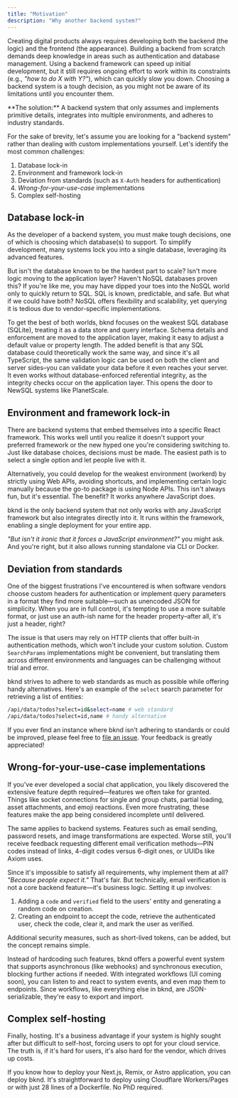 ```yaml
---
title: "Motivation"
description: "Why another backend system?"
---
```


Creating digital products always requires developing both the backend (the logic) and the frontend (the appearance). Building a backend from scratch demands deep knowledge in areas such as authentication and database management. Using a backend framework can speed up initial development, but it still requires ongoing effort to work within its constraints (e.g., *"how to do X with Y?"*), which can quickly slow you down. Choosing a backend system is a tough decision, as you might not be aware of its limitations until you encounter them.

<Check>
   **The solution:** A backend system that only assumes and implements primitive details, integrates into multiple environments, and adheres to industry standards.
</Check>

For the sake of brevity, let's assume you are looking for a "backend system" rather than dealing with custom implementations yourself. Let's identify the most common challenges:

1. Database lock-in
2. Environment and framework lock-in
3. Deviation from standards (such as `X-Auth` headers for authentication)
4. *Wrong-for-your-use-case* implementations
5. Complex self-hosting

## Database lock-in
As the developer of a backend system, you must make tough decisions, one of which is choosing which database(s) to support. To simplify development, many systems lock you into a single database, leveraging its advanced features.

But isn't the database known to be the hardest part to scale? Isn't more logic moving to the application layer? Haven't NoSQL databases proven this? If you're like me, you may have dipped your toes into the NoSQL world only to quickly return to SQL. SQL is known, predictable, and safe. But what if we could have both? NoSQL offers flexibility and scalability, yet querying it is tedious due to vendor-specific implementations.

To get the best of both worlds, bknd focuses on the weakest SQL database (SQLite), treating it as a data store and query interface. Schema details and enforcement are moved to the application layer, making it easy to adjust a default value or property length. The added benefit is that any SQL database could theoretically work the same way, and since it's all TypeScript, the same validation logic can be used on both the client and server sides–you can validate your data before it even reaches your server. It even works without database-enforced referential integrity, as the integrity checks occur on the application layer. This opens the door to NewSQL systems like PlanetScale.

## Environment and framework lock-in
There are backend systems that embed themselves into a specific React framework. This works well until you realize it doesn't support your preferred framework or the new hyped one you're considering switching to. Just like database choices, decisions must be made. The easiest path is to select a single option and let people live with it.

Alternatively, you could develop for the weakest environment (workerd) by strictly using Web APIs, avoiding shortcuts, and implementing certain logic manually because the go-to package is using Node APIs. This isn't always fun, but it's essential. The benefit? It works anywhere JavaScript does.

bknd is the only backend system that not only works with any JavaScript framework but also integrates directly into it. It runs within the framework, enabling a single deployment for your entire app.

*"But isn't it ironic that it forces a JavaScript environment?"* you might ask. And you're right, but it also allows running standalone via CLI or Docker.


## Deviation from standards
One of the biggest frustrations I've encountered is when software vendors choose custom headers for authentication or implement query parameters in a format they find more suitable—such as unencoded JSON for simplicity. When you are in full control, it's tempting to use a more suitable format, or just use an auth-ish name for the header property–after all, it's just a header, right?

The issue is that users may rely on HTTP clients that offer built-in authentication methods, which won't include your custom solution. Custom `SearchParams` implementations might be convenient, but translating them across different environments and languages can be challenging without trial and error.

bknd strives to adhere to web standards as much as possible while offering handy alternatives. Here's an example of the `select` search parameter for retrieving a list of entities:
```bash
/api/data/todos?select=id&select=name # web standard
/api/data/todos?select=id,name # handy alternative
```

If you ever find an instance where bknd isn't adhering to standards or could be improved, please feel free to [file an issue](https://github.com/bknd-io/bknd/issues/new). Your feedback is greatly appreciated!


## Wrong-for-your-use-case implementations
If you've ever developed a social chat application, you likely discovered the extensive feature depth required—features we often take for granted. Things like socket connections for single and group chats, partial loading, asset attachments, and emoji reactions. Even more frustrating, these features make the app being considered incomplete until delivered.

The same applies to backend systems. Features such as email sending, password resets, and image transformations are expected. Worse still, you'll receive feedback requesting different email verification methods—PIN codes instead of links, 4-digit codes versus 6-digit ones, or UUIDs like Axiom uses.

Since it's impossible to satisfy all requirements, why implement them at all? *"Because people expect it."* That's fair. But technically, email verification is not a core backend feature—it's business logic. Setting it up involves:
1. Adding a `code` and `verified` field to the users' entity and generating a random code on creation.
2. Creating an endpoint to accept the code, retrieve the authenticated user, check the code, clear it, and mark the user as verified.

Additional security measures, such as short-lived tokens, can be added, but the concept remains simple.

Instead of hardcoding such features, bknd offers a powerful event system that supports asynchronous (like webhooks) and synchronous execution, blocking further actions if needed. With integrated workflows (UI coming soon), you can listen to and react to system events, and even map them to endpoints. Since workflows, like everything else in bknd, are JSON-serializable, they're easy to export and import.

## Complex self-hosting
Finally, hosting. It's a business advantage if your system is highly sought after but difficult to self-host, forcing users to opt for your cloud service. The truth is, if it's hard for users, it's also hard for the vendor, which drives up costs.

If you know how to deploy your Next.js, Remix, or Astro application, you can deploy bknd. It's straightforward to deploy using Cloudflare Workers/Pages or with just 28 lines of a Dockerfile. No PhD required.




